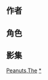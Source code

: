 {{CGroupH|name=ThePeanuts|desc=花生漫畫}}
<noinclude>
==作者==
</noinclude>
{{CItem|original=Charles Schulz|zh-cn:查尔斯·舒尔茨; zh-hk:查理斯·舒爾茨; zh-mo:查理斯·舒爾茨; zh-sg:查尔斯·舒尔茨; zh-tw:查爾斯·舒茲}}
{{CItem|original=Schulz|zh-cn:舒尔茨; zh-hk:舒爾茨; zh-mo:舒爾茨; zh-sg:舒尔茨; zh-tw:舒茲}}
<noinclude>
==角色==
</noinclude>
{{CItem|original=Frieda|zh-cn:傅丽达; zh-hk:菲莉達; zh-mo:菲莉達; zh-sg:傅丽达; zh-tw:傅麗達}}
{{CItem|original=Linus|zh-cn:莱纳斯; zh-hk:萊納斯; zh-mo:萊納斯; zh-sg:莱纳斯; zh-tw:奈勒斯}}
{{CItem|original=Lucy|zh-cn:露西; zh-hk:露絲; zh-mo:露絲; zh-sg:露西; zh-tw:露西}}
{{CItem|original=Marcie|zh-cn:玛西; zh-hk:瑪思; zh-mo:瑪思; zh-sg:玛西; zh-tw:瑪西}}
{{CItem|original=Patty|zh-cn:派蒂; zh-hk:碧蒂; zh-mo:碧蒂; zh-sg:派蒂; zh-tw:佩蒂}}
{{CItem|original=Peppermint Patty|zh-cn:薄荷·派蒂; zh-hk:薄荷·碧蒂; zh-mo:薄荷·碧蒂; zh-sg:薄荷·派蒂; zh-tw:派伯敏特·佩蒂}}
{{CItem|original=PigPen|zh-cn:乒乓; zh-hk:豬圈仔; zh-mo:豬圈仔; zh-sg:乒乓; zh-tw:乒乓}}
{{CItem|original=Rerun|zh-cn:礼让; zh-hk:禮讓; zh-mo:禮讓; zh-sg:礼让; zh-tw:小雷}}
{{CItem|original=Schroeder|zh-cn:施洛德; zh-hk:舒路達; zh-mo:舒路達; zh-sg:施洛德; zh-tw:謝勒德}}
{{CItem|original=Snoopy|zh-cn:史努比; zh-hk:史諾比; zh-mo:史諾比; zh-sg:史努比; zh-tw:史努比}}
{{CItem|original=Violet|zh-cn:阿兰; zh-hk:范蕾特; zh-mo:范蕾特; zh-sg:范蕾特; zh-tw:范蕾特}}
{{CItem|original=Woodstock|zh-cn:糊涂塌客; zh-hk:胡士托; zh-mo:胡士托; zh-sg:糊涂塌客; zh-tw:糊塗塌客}}
<noinclude>
==影集==
</noinclude>
{{CItem|original=The Peanuts Movie|zh-cn:史努比：花生大电影; zh-tw:史努比 The Peanuts Movie; zh-hk:史諾比：花生漫畫大電影; zh-sg:史努比：花生漫画大电影;}}
{{CGroupF}}
<noinclude>
[[Category:ACG公共轉換組模板|Peanuts,The]]
[[Category:花生漫畫|*]]
</noinclude>